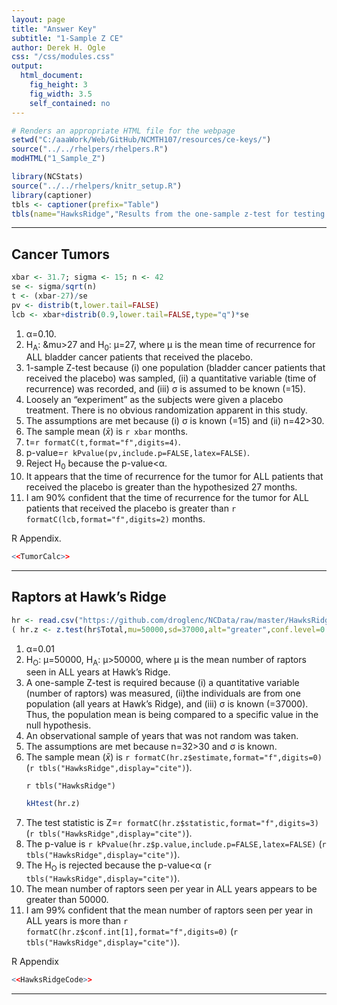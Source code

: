 ```yaml
---
layout: page
title: "Answer Key"
subtitle: "1-Sample Z CE"
author: Derek H. Ogle
css: "/css/modules.css"
output:
  html_document:
    fig_height: 3
    fig_width: 3.5
    self_contained: no
---
```


```r
# Renders an appropriate HTML file for the webpage
setwd("C:/aaaWork/Web/GitHub/NCMTH107/resources/ce-keys/")
source("../../rhelpers/rhelpers.R")
modHTML("1_Sample_Z")
```

```r
library(NCStats)
source("../../rhelpers/knitr_setup.R")
library(captioner)
tbls <- captioner(prefix="Table")
tbls(name="HawksRidge","Results from the one-sample z-test for testing that the mean number of hawks observed at Hawk Ridge, MN is greater than 50000 per year.")
```

----

## Cancer Tumors
```r
xbar <- 31.7; sigma <- 15; n <- 42
se <- sigma/sqrt(n)
t <- (xbar-27)/se
pv <- distrib(t,lower.tail=FALSE)
lcb <- xbar+distrib(0.9,lower.tail=FALSE,type="q")*se
```

<ol>
<li>&alpha;=0.10.</li>
<li>H<sub>A</sub>: &mu>27 and H<sub>0</sub>: &mu;=27, where &mu; is the mean time of recurrence for ALL bladder cancer patients that received the placebo.</li>
<li>1-sample Z-test because (i) one population (bladder cancer patients that received the placebo) was sampled, (ii) a quantitative variable (time of recurrence) was recorded, and (iii) &sigma; is assumed to be known (=15).</li>
<li>Loosely an "experiment" as the subjects were given a placebo treatment.  There is no obvious randomization apparent in this study.</li>
<li>The assumptions are met because (i) &sigma; is known (=15) and (ii) n=42>30.</li>
<li>The sample mean ($\bar{x}$) is `r xbar` months.</li>
<li>t=`r formatC(t,format="f",digits=4)`.</li>
<li>p-value=`r kPvalue(pv,include.p=FALSE,latex=FALSE)`.</li>
<li>Reject H<sub>0</sub> because the p-value<&alpha;.</li>
<li>It appears that the time of recurrence for the tumor for ALL patients that received the placebo is greater than the hypothesized 27 months.</li>
<li>I am 90% confident that the time of recurrence for the tumor for ALL patients that received the placebo is greater than `r formatC(lcb,format="f",digits=2)` months.</li>
</ol>

R Appendix.
```r
<<TumorCalc>>
```


----

## Raptors at Hawk's Ridge

```r
hr <- read.csv("https://github.com/droglenc/NCData/raw/master/HawksRidge.csv")
( hr.z <- z.test(hr$Total,mu=50000,sd=37000,alt="greater",conf.level=0.99) )
```

<ol>
<li>&alpha;=0.01</li>
<li>H<sub>O</sub>: &mu;=50000, H<sub>A</sub>: &mu;>50000, where &mu; is the mean number of raptors seen in ALL years at Hawk's Ridge.</li>
<li>A one-sample Z-test is required because (i) a quantitative variable (number of raptors) was measured, (ii)the individuals are from one population (all years at Hawk's Ridge), and (iii) &sigma; is known (=37000).  Thus, the population mean is being compared to a specific value in the null hypothesis.</li>
<li>An observational sample of years that was not random was taken.</li>
<li>The assumptions are met because n=32>30 and &sigma; is known.</li>
<li>The sample mean ($\bar{x}$) is `r formatC(hr.z$estimate,format="f",digits=0)` (`r tbls("HawksRidge",display="cite")`).</li>

`r tbls("HawksRidge")`

```r
kHtest(hr.z)
```
<li>The test statistic is Z=`r formatC(hr.z$statistic,format="f",digits=3)` (`r tbls("HawksRidge",display="cite")`).</li>
<li>The p-value is `r kPvalue(hr.z$p.value,include.p=FALSE,latex=FALSE)` (`r tbls("HawksRidge",display="cite")`).</li>
<li>The H<sub>O</sub> is rejected because the p-value<&alpha; (`r tbls("HawksRidge",display="cite")`).</li>
<li>The mean number of raptors seen per year in ALL years appears to be greater than 50000.</li>
<li>I am 99\% confident that the mean number of raptors seen per year in ALL years is more than `r formatC(hr.z$conf.int[1],format="f",digits=0)` (`r tbls("HawksRidge",display="cite")`).</li>
</ol>

R Appendix
```r
<<HawksRidgeCode>>
```

----
